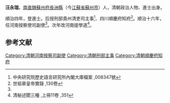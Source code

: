 '''汪永瑞'''，[[南直隸|南直隸]][[蘇州府|蘇州府]][[長洲縣|長洲縣]]（今[[江蘇省|江蘇省]][[蘇州市|蘇州市]]）人，清朝政治人物、進士出身。

順治四年，登進士。后授刑部貴州清吏司主事<ref>中央研究院歷史語言研究所內閣大庫檔案 ,008347號</ref>、四川順慶府知府<ref name="#1">世祖章皇帝實錄 ,130卷</ref>。顺治十六年，任河南按察使司副使<ref name="#1"/>。次年改河南提學道<ref>清秘述聞三種 ,上冊11卷 ,351</ref>。

==参考文献==
{{reflist}}
{{清朝人物小作品}}
{{順治四年丁亥科殿試金榜}}

[[Category:清朝河南按察司副使|Category:清朝河南按察司副使]]
[[Category:清朝刑部主事|Category:清朝刑部主事]]
[[Category:清朝順慶府知府|Category:清朝順慶府知府]]